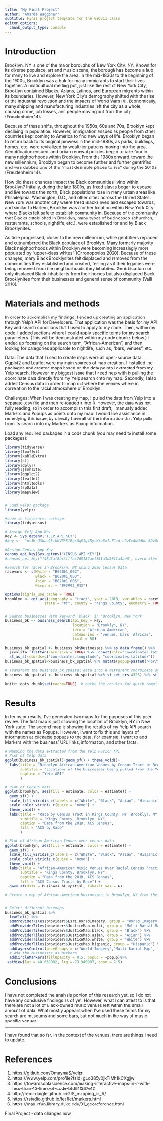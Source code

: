 ```yaml
---
title: "My Final Project"
author: "Amanda Waggoner"
subtitle: Final project template for the GEO511 class
editor_options: 
  chunk_output_type: console
---
```


# Introduction

Brooklyn, NY is one of the major boroughs of New York City, NY. Known
for its diverse populace, art and music scene, the borough has become a
hub for many to live and explore the area. In the mid-1830s to the
beginning of the 1900s, Brooklyn was a hub for many immigrants to start
their lives together. A multicultural melting pot, just like the rest of
New York City, Brooklyn contained Blacks, Asians, Latinos, and European
migrants within its boundaries. However, New York City’s demography
shifted with the rise of the industrial revolution and the impacts of
World Wars I/II. Economically, many shipping and manufacturing
industries left the city as a whole, causing crime, job losses, and
people moving out from the city (Freudenheim 14).

  Because of these shifts, throughout the 1950s, 60s and 70s, Brooklyn kept declining in population. However, immigration ensued as people from other countries kept coming to America to find new ways of life. Brooklyn began to return back to its original prowess in the mid-1980s, as parks, buildings, homes, etc. were revitalized by wealthier patrons moving into the area. Gentrification ensued, and urban renewal policies began to take foot in many neighborhoods within Brooklyn. From the 1980s onward, toward the new millennium, Brooklyn began to become further and further gentrified and was dubbed one of the “most desirable places to live” during the 2010s (Freudenheim 14). 

  How did these changes impact the Black communities living within Brooklyn? Initially, during the late 1800s, as freed slaves began to escape and live towards the north, Black populations rose in many urban areas like Philadelphia, Washington, D.C., and other cities across the United States. New York was another city where freed Blacks lived and escaped towards, and similar to Harlem, Brooklyn was another location within New York City where Blacks felt safe to establish community in. Because of the community that Blacks established in Brooklyn, many types of businesses: (churches, restaurants, schools, nightlife, etc.), were established for and by Black Brooklynites. 

  As time progressed, closer to the new millennium, white gentrifiers
replaced and outnumbered the Black populace of Brooklyn. Many formerly
majority Black neighborhoods within Brooklyn were becoming increasingly
more populated by “upper-class whites” (Chronopoulos 2020). Because of
these changes, many Black Brooklynites felt displaced and removed from
the communities they established and created, feeling as if their
legacies were being removed from the neighborhoods they inhabited.
Gentrification not only displaced Black inhabitants from their homes but
also displaced Black Brooklynites from their businesses and general
sense of community (Valli 2016).


# Materials and methods

  In order to accomplish my findings, I ended up creating an application through Yelp's API for Developers. That application was the basis for my API Key and search conditions that I used to apply to my code. Then, within my code, I added sections where I could apply specific terms for my search parameters. (This will be demonstrated within my code chunks below.) I ended up focusing on the search term, "African-American", and then looking for categories applicable to nightlife, such as, "bars, venues", etc. 

Data: The data that I used to create maps were all open-source data. Ggplot2 and Leaflet were my main sources of map creation. I installed the packages and created maps based on the data points I extracted from my Yelp search. However, my biggest issue that I need help with is pulling the coordinate data directly from my Yelp search onto my map.
Secondly, I also added Census data in order to map out where the venues where in correlation to the racial atmosphere of Brooklyn. 

Challenges: When I was creating my map, I pulled the data from Yelp into a separate .csv file and then re-loaded it into R. However, the data was not fully reading, so in order to accomplish this first draft, I manually added Markers and Popups as points onto my map. I would like assistance in remedying this issue, by directly have all of the information that Yelp pulls from its search into my Markers as Popup information. 


Load any required packages in a code chunk (you may need to install some packages):

```r
library(tidyverse)
library(leaflet)
library(kableExtra)
library(sf)
library(dplyr)
library(jsonlite)
library(ggplot2)
library(leaflet)
library(htmltools)
library(spData)
library(mapview) 


# Load yelpr package
library(yelpr)

#Load in tidycensus package
library(tidycensus)

# Assign Yelp App Key
key <- Sys.getenv("YELP_API_KEY")
#key <-  "ovIH-U3kauQ5ikHV5951RqsOq81q4MycWiu5xIsFCzd_c2zKxAwUdhb-SDvOeJ9Wrp_3rSVS3z5PuQDqfbl9grNOI3SFeHsOViv2eXZMnus6NlYyWs3gURZP_m-UYXYx"

#Assign Census App Key
census_api_key(Sys.getenv("CENSUS_API_KEY"))
#census_api_key("f48d3af8bc5fffac768182aef551a3d3841a4ae8", overwrite= TRUE, install= TRUE)

#Search for races in Brooklyn, NY using 2020 Census Data
racevars <- c(White = "B02001_002",
              Black = "B02001_003", 
              Asian = "B02001_005", 
              Hispanic = "B03002_012")

options(tigris_use_cache = TRUE)
brooklyn <- get_acs(geography = "tract", year = 2018, variables = racevars, 
                  state = "NY", county = "Kings County", geometry = TRUE, cache_table=T) 


# Search businesses with keyword 'black' in 'Brooklyn, New York'
business_bk <- business_search(api_key = key,
                               location = 'Brooklyn, NY',
                               term = "African American",
                               categories = 'venues, bars, African',
                               limit = 50)  
                                  
business_bk_spatial <- business_bk$businesses %>% as.data.frame() %>% 
  jsonlite::flatten(recursive = TRUE) %>% unnest(cols="coordinates.latitude") %>%
  st_as_sf(coords=c("coordinates.longitude", "coordinates.latitude"))
business_bk_spatial<-business_bk_spatial %>% mutate(popup=paste0("<br/><b><a href='",url,"'>",name,"</a></b><br>",location.address1))
  
# Transform the business_bk_spaital data into a different coordinate system
business_bk_spatial <- business_bk_spatial %>% st_set_crs(4326) %>% st_transform(crs=st_crs(brooklyn))

knitr::opts_chunk$set(cache=TRUE)  # cache the results for quick compiling
```

# Results

In terms or results, I've generated two maps for the purposes of this peer review. The first map is just showing the location of Brooklyn, NY in New York state. The second map is showing the results of my Yelp API search with the names as Popups. However, I want to fix this and layers of information as clickable popups to the data. For example, I want to add Markers with the business' URL links, information, and other facts.

```r
# Mapping the data extracted from the Yelp Fusion API
# Plot of Yelp data
ggplot(business_bk_spatial)+geom_sf() + theme_void()+
  labs(title = "Brooklyn African-American Venues by Census Tract in Brooklyn, NY",
       subtitle = "Locations of the buisnesses being pulled from the Yelp API in Brooklyn, NY",
       caption = "Yelp API"
       )

# Plot of Census data
ggplot(brooklyn, aes(fill = estimate, color = estimate)) + 
  geom_sf() +
  scale_fill_viridis_c(labels = c("White", "Black", "Asian", "Hispanic", "None")) +
  scale_color_viridis_c(guide = "none") +
  theme_void() +
  labs(title = "Race by Census Tract in Kings County, NY (Brooklyn, NY)",
       subtitle = "Kings County, Brooklyn, NY",
       caption = "Data from the 2018, ACS Census",
       fill = "ACS by Race"
       )

# Plot of African-American Venues over census data
ggplot(brooklyn, aes(fill = estimate, color = estimate)) +
  geom_sf() + 
  scale_fill_viridis_c(labels = c("White", "Black", "Asian", "Hispanic", "None")) +
  scale_color_viridis_c(guide = "none") +
  theme_void() +
  labs(title = "African-American Music Venues Over Racial Census Tracts in Kings County, NY (Brooklyn, NY)",
       subtitle = "Kings County, Brooklyn, NY",
       caption = "Data from the 2018, ACS Census",
       fill = "ACS Census Tracts by Race") +
  geom_sf(data = business_bk_spatial, inherit.aes = F) 

# Create a map of African-American businesses in Brooklyn, NY from the Yelp API


# Select different basemaps
business_bk_spatial %>%
  leaflet() %>%
  addProviderTiles(providers$Esri.WorldImagery, group = "World Imagery") %>%
  addProviderTiles(providers$JusticeMap.multi, group = "Multi-Racial Map") %>%
  addProviderTiles(providers$JusticeMap.black, group = "Black") %>%
  addProviderTiles(providers$JusticeMap.asian, group = "Asian") %>%
  addProviderTiles(providers$JusticeMap.white, group = "White") %>%
  addProviderTiles(providers$JusticeMap.hispanic, group = "Hispanic") %>%
  addLayersControl(baseGroups = c("World Imagery","Multi-Racial Map", "Black Population", "Asian", "White", "Hispanic")) %>%
  # Add the businesses as Markers
  addCircleMarkers(fillOpacity = 0.5, popup = ~popup)%>%
 setView(lat = 40.650002, lng =-73.949997, zoom = 9.5)

```



# Conclusions

I have not completed the analysis portion of this research yet, so I do not have any conclusive findings as of yet. However, what I can attest to is that there are not a lot of Black-owned music venues left within this small amount of data. What mostly appears when I've used these terms for my search are museums and some bars, but not much in the way of music-specific venues. 

---

I have found that so far, in the context of the venues, there are things I need to update.

# References 

1. https://github.com/OmaymaS/yelpr
2. https://www.yelp.com/profile?fsid=gLo385y0jkTIMh1kCXgjjw
3. https://towardsdatascience.com/making-interactive-maps-in-r-with-less-than-15-lines-of-code-bfd81f587e12
4. http://remi-daigle.github.io/GIS_mapping_in_R/
5. https://rstudio.github.io/leaflet/markers.html
6. https://map-rfun.library.duke.edu/01_georeference.html

Final Project - data changes now


